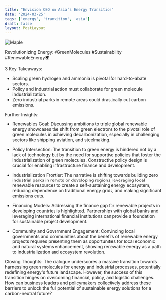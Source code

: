 ```yaml
---
title: "Envision CEO on Asia’s Energy Transition"
date: '2024-03-25'
tags: ['energy', 'transition', 'asia']
draft: false
layout: PostLayout
---
```


<div className="flex justify-center">
<div className="my-1 w-full px-2 xl:my-1 xl:w-1/2 xl:px-2">
    <img src="https://img.youtube.com/vi/2dtjZa2LHyA/0.jpg" alt="Maple" className="mx-auto h-58 w-auto" />
</div>
</div>

Revolutionizing Energy: #GreenMolecules #Sustainability #RenewableEnergy🌍

3 Key Takeaways:
- Scaling green hydrogen and ammonia is pivotal for hard-to-abate sectors.
- Policy and industrial action must collaborate for green molecule industrialization.
- Zero industrial parks in remote areas could drastically cut carbon emissions.

Further Insights:

- Renewables Goal: Discussing ambitions to triple global renewable energy showcases the shift from green electrons to the pivotal role of green molecules in achieving decarbonization, especially in challenging sectors like shipping, aviation, and steelmaking.

- Policy Intersection: The transition to green energy is hindered not by a lack of technology but by the need for supportive policies that foster the industrialization of green molecules. Constructive policy design is crucial for enabling infrastructure finance and development.

- Industrialization Frontier: The narrative is shifting towards building zero industrial parks in remote or developing regions, leveraging local renewable resources to create a self-sustaining energy ecosystem, reducing dependence on traditional energy grids, and making significant emissions cuts.

- Financing Models: Addressing the finance gap for renewable projects in developing countries is highlighted. Partnerships with global banks and leveraging international financial institutions can provide a foundation for sustainable project development.

- Community and Government Engagement: Convincing local governments and communities about the benefits of renewable energy projects requires presenting them as opportunities for local economic and natural systems enhancement, showing renewable energy as a path to industrialization and ecosystem revolution.

Closing Thoughts:
The dialogue underscores a massive transition towards harnessing green molecules for energy and industrial processes, potentially redefining energy's future landscape. However, the success of this transition hinges on overcoming financial, policy, and logistic challenges. How can business leaders and policymakers collectively address these barriers to unlock the full potential of sustainable energy solutions for a carbon-neutral future?
